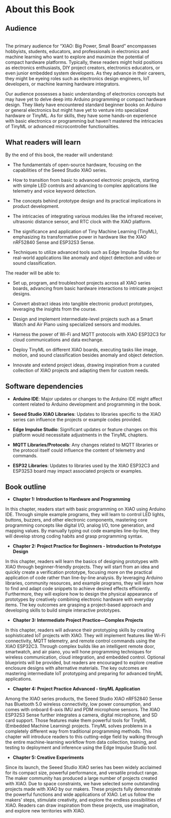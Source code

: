 # About this Book {.unnumbered}

## Audience
<br />
The primary audience for "XIAO: Big Power, Small Board" encompasses hobbyists, students, educators, and professionals in electronics and machine learning who want to explore and maximize the potential of compact hardware platforms. Typically, these readers might hold positions as electronics enthusiasts, DIY project creators, electronics educators, or even junior embedded system developers. As they advance in their careers, they might be eyeing roles such as electronics design engineers, IoT developers, or machine learning hardware integrators.

Our audience possesses a basic understanding of electronics concepts but may have yet to delve deep into Arduino programming or compact hardware design. They likely have encountered standard beginner books on Arduino or general electronics but might have yet to venture into specialized hardware or TinyML. As for skills, they have some hands-on experience with basic electronics or programming but haven't mastered the intricacies of TinyML or advanced microcontroller functionalities.

## What readers will learn

By the end of this book, the reader will understand:

-   The fundamentals of open-source hardware, focusing on the capabilities of the Seeed Studio XIAO series.

-   How to transition from basic to advanced electronic projects, starting with simple LED controls and advancing to complex applications like telemetry and voice keyword detection.

-   The concepts behind prototype design and its practical implications in product development.

-   The intricacies of integrating various modules like the infrared receiver, ultrasonic distance sensor, and RTC clock with the XIAO platform.

-   The significance and application of Tiny Machine Learning (TinyML), emphasizing its transformative power in hardware like the XIAO nRF52840 Sense and ESP32S3 Sense.

-   Techniques to utilize advanced tools such as Edge Impulse Studio for real-world applications like anomaly and object detection and video or sound classification.

The reader will be able to:

-   Set up, program, and troubleshoot projects across all XIAO series boards, advancing from basic hardware interactions to intricate project designs.

-   Convert abstract ideas into tangible electronic product prototypes, leveraging the insights from the course.

-   Design and implement intermediate-level projects such as a Smart Watch and Air Piano using specialized sensors and modules.

-   Harness the power of Wi-Fi and MQTT protocols with XIAO ESP32C3 for cloud communications and data exchange.

-   Deploy TinyML on different XIAO boards, executing tasks like image, motion, and sound classification besides anomaly and object detection.

-   Innovate and extend project ideas, drawing inspiration from a curated collection of XIAO projects and adapting them for custom needs.

## Software dependencies

-   **Arduino IDE**: Major updates or changes to the Arduino IDE might affect content related to Arduino development and programming in the book.

-   **Seeed Studio XIAO Libraries**: Updates to libraries specific to the XIAO series can influence the projects or example codes provided.

-   **Edge Impulse Studio**: Significant updates or feature changes on this platform would necessitate adjustments in the TinyML chapters.

-   **MQTT Libraries/Protocols**: Any changes related to MQTT libraries or the protocol itself could influence the content of telemetry and commands.

-   **ESP32 Libraries**: Updates to libraries used by the XIAO ESP32C3 and ESP32S3 board may impact associated projects or examples.

## Book outline

-   **Chapter 1: Introduction to Hardware and Programming** 

In this chapter, readers start with basic programming on XIAO using Arduino IDE. Through simple example programs, they will learn to control LED lights, buttons, buzzers, and other electronic components, mastering core programming concepts like digital I/O, analog I/O, tone generation, and mapping values. By manually typing out code examples line-by-line, they will develop strong coding habits and grasp programming syntax.

-   **Chapter 2: Project Practice for Beginners - Introduction to Prototype Design** 

In this chapter, readers will learn the basics of designing prototypes with XIAO through beginner-friendly projects. They will start from an idea and quickly create a verification prototype, focusing more on the practical application of code rather than line-by-line analysis. By leveraging Arduino libraries, community resources, and example programs, they will learn how to find and adapt code snippets to achieve desired effects efficiently. Furthermore, they will explore how to design the physical appearance of prototypes by creatively combining electronic hardware with everyday items. The key outcomes are grasping a project-based approach and developing skills to build simple interactive prototypes.

-   **Chapter 3: Intermediate Project Practice---Complex Projects** 

In this chapter, readers will advance their prototyping skills by creating sophisticated IoT projects with XIAO. They will implement features like Wi-Fi connectivity, MQTT telemetry, and remote control commands using the XIAO ESP32C3. Through complex builds like an intelligent remote door, smartwatch, and air piano, you will hone programming techniques for wireless communication, cloud integration, and embedded control. Optional blueprints will be provided, but readers are encouraged to explore creative enclosure designs with alternative materials. The key outcomes are mastering intermediate IoT prototyping and preparing for advanced tinyML applications.

-   **Chapter 4: Project Practice Advanced - tinyML Application** 

Among the XIAO series products, the Seeed Studio XIAO nRF52840 Sense has Bluetooth 5.0 wireless connectivity, low power consumption, and comes with onboard 6-axis IMU and PDM microphone sensors. The XIAO ESP32S3 Sense further integrates a camera, digital microphone, and SD card support. Those features make them powerful tools for TinyML (Embedded Machine Learning) projects. TinyML solves problems in a completely different way from traditional programming methods. This chapter will introduce readers to this cutting-edge field by walking through the entire machine-learning workflow from data collection, training, and testing to deployment and inference using the Edge Impulse Studio tool.

-   **Chapter 5: Creative Experiments** 

Since its launch, the Seeed Studio XIAO series has been widely acclaimed for its compact size, powerful performance, and versatile product range. The maker community has produced a large number of projects created with XIAO. Due to space constraints, we have selected some outstanding projects made with XIAO by our makers. These projects fully demonstrate the powerful functions and wide applications of XIAO. Let us follow the makers' steps, stimulate creativity, and explore the endless possibilities of XIAO. Readers can draw inspiration from these projects, use imagination, and explore new territories with XIAO.
